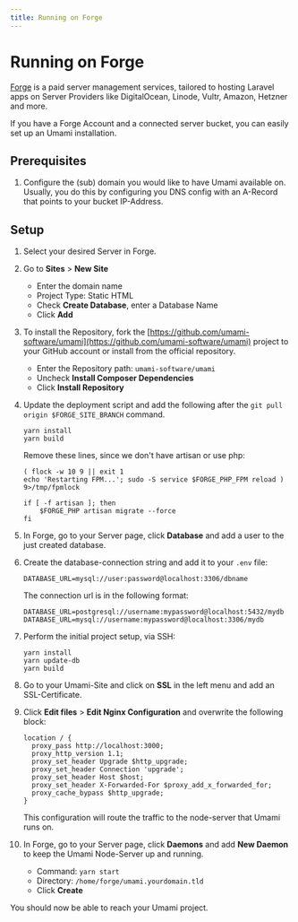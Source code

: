 ```yaml
---
title: Running on Forge
---
```


# Running on Forge

[Forge](https://forge.laravel.com/) is a paid server management services, tailored to hosting Laravel apps on Server Providers like DigitalOcean,
Linode, Vultr, Amazon, Hetzner and more.

If you have a Forge Account and a connected server bucket, you can easily set up an Umami installation.

## Prerequisites

1. Configure the (sub) domain you would like to have Umami available on. Usually, you do this by configuring you DNS config with an A-Record that points to your bucket IP-Address.

## Setup

1. Select your desired Server in Forge.
2. Go to **Sites** > **New Site**
   - Enter the domain name
   - Project Type: Static HTML
   - Check **Create Database**, enter a Database Name
   - Click **Add**
3. To install the Repository, fork the [https://github.com/umami-software/umami](https://github.com/umami-software/umami) project to your GitHub account or install from the official repository.
   - Enter the Repository path: `umami-software/umami`
   - Uncheck **Install Composer Dependencies**
   - Click **Install Repository**
4. Update the deployment script and add the following after the `git pull origin $FORGE_SITE_BRANCH` command.

   ```shell
   yarn install
   yarn build
   ```

   Remove these lines, since we don't have artisan or use php:

   ```shell
   ( flock -w 10 9 || exit 1
   echo 'Restarting FPM...'; sudo -S service $FORGE_PHP_FPM reload ) 9>/tmp/fpmlock

   if [ -f artisan ]; then
       $FORGE_PHP artisan migrate --force
   fi
   ```

5. In Forge, go to your Server page, click **Database** and add a user to the just created database.
6. Create the database-connection string and add it to your `.env` file:

   ```dotenv
   DATABASE_URL=mysql://user:password@localhost:3306/dbname
   ```

   The connection url is in the following format:

   ```dotenv
   DATABASE_URL=postgresql://username:mypassword@localhost:5432/mydb
   DATABASE_URL=mysql://username:mypassword@localhost:3306/mydb
   ```

7. Perform the initial project setup, via SSH:

   ```shell
   yarn install
   yarn update-db
   yarn build
   ```

8. Go to your Umami-Site and click on **SSL** in the left menu and add an SSL-Certificate.
9. Click **Edit files** > **Edit Nginx Configuration** and overwrite the following block:

   ```nginx
   location / {
     proxy_pass http://localhost:3000;
     proxy_http_version 1.1;
     proxy_set_header Upgrade $http_upgrade;
     proxy_set_header Connection 'upgrade';
     proxy_set_header Host $host;
     proxy_set_header X-Forwarded-For $proxy_add_x_forwarded_for;
     proxy_cache_bypass $http_upgrade;
   }
   ```

   This configuration will route the traffic to the node-server that Umami runs on.

10. In Forge, go to your Server page, click **Daemons** and add **New Daemon** to keep the Umami Node-Server up and running.
    - Command: `yarn start`
    - Directory: `/home/forge/umami.yourdomain.tld`
    - Click **Create**

You should now be able to reach your Umami project.
